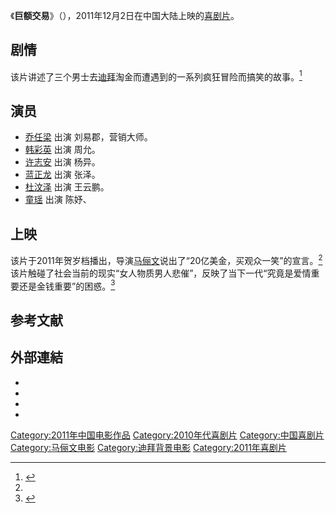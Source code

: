 {{电影信息框
| 片名     = 巨额交易
| 电影原名 = ''{{lang|en|A Big Deal}}''
| 图像     = A Big Deal.jpg
| 图像说明 = 海报
| 导演     = [[马俪文|马俪文]]
| 监制     = 
| 制片     = [[王大为|王大为]]
| 编剧     = [[马俪文|马俪文]]
| 原著     = 
| 主演     = [[乔任梁|乔任梁]]<br>[[韩彩英|韩彩英]]<br>[[蓝正龙|蓝正龙]]<br>[[许志安|许志安]]
| 配乐     = [[姜广涛|姜广涛]]、[[安巍|安巍]]
| 摄影     = [[黄炼|黄炼]]
| 剪辑     = [[张佳|张佳]]
| 制片商   = 北京广电影视传媒有限公司
| 发行商   = 北京大都新源影视文化有限公司
| 上映日期 = {{Film date|2011|12|2|中国大陆}}
| 片长     = 100分钟
| 产地     = {{CHNML}}
| 语言     = 普通话
| 预算     = 
| 票房     = 
| 前集     = 
| 续集     = 
}}
《'''巨额交易'''》（{{lang-en|''A Big Deal''}}），2011年12月2日在中国大陆上映的[[喜剧片|喜剧片]]。

== 剧情 ==
该片讲述了三个男士去[[迪拜|迪拜]]淘金而遭遇到的一系列疯狂冒险而搞笑的故事。<ref name="web100">{{cite web|url=http://ent.163.com/11/1027/08/7HC0UAUB000300B1.html|title=《巨额交易》贺岁上映 主演乔任梁变“三陪”|date=2011-10-27|accessdate=2012-01-15|work=网易|archive-date=2018-05-21|archive-url=https://web.archive.org/web/20180521020953/http://ent.163.com/11/1027/08/7HC0UAUB000300B1.html|dead-url=no}}</ref>

== 演员 ==
*[[乔任梁|乔任梁]] 出演 刘易郡，营销大师。
*[[韩彩英|韩彩英]] 出演 周允。
*[[许志安|许志安]] 出演 杨异。
*[[蓝正龙|蓝正龙]] 出演 张泽。
*[[杜汶泽|杜汶泽]] 出演 王云鹏。
*[[童瑶|童瑶]] 出演 陈妤、

==上映==
该片于2011年贺岁档播出，导演[[马俪文|马俪文]]说出了“20亿美金，买观众一笑”的宣言。<ref name="web100"/>该片触碰了社会当前的现实“女人物质男人悲催”，反映了当下一代“究竟是爱情重要还是金钱重要”的困惑。<ref>{{cite web|url=http://ent.sina.com.cn/m/c/2011-11-30/00073494992.shtml|title=《巨额交易》曝男女对抗特辑聚焦婚恋与金钱|accessdate=2012-01-25|date=2011-11-30|work=新浪|archive-date=2016-03-04|archive-url=https://web.archive.org/web/20160304121553/http://ent.sina.com.cn/m/c/2011-11-30/00073494992.shtml|dead-url=no}}</ref>

==参考文献==
{{reflist}}

==外部連結==
*{{hkmdb title|14678}}
*{{Mtime|138992}}
*{{douban}}
*{{imdb title|2471282}}

{{許志安}}
{{DEFAULTSORT:Ju'ejiaoyi巨额交易}}
[[Category:2011年中国电影作品|Category:2011年中国电影作品]]
[[Category:2010年代喜剧片|Category:2010年代喜剧片]]
[[Category:中国喜剧片|Category:中国喜剧片]]
[[Category:马俪文电影|Category:马俪文电影]]
[[Category:迪拜背景电影|Category:迪拜背景电影]]
[[Category:2011年喜剧片|Category:2011年喜剧片]]